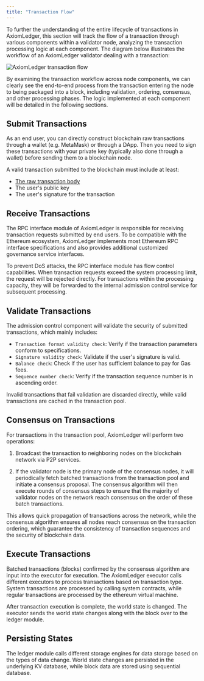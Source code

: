 ```yaml
---
title: "Transaction Flow"
---
```


To further the understanding of the entire lifecycle of transactions in AxiomLedger, this section will track the flow of a transaction through various components within a validator node, analyzing the
 transaction processing logic at each component. The diagram below illustrates the workflow of an AxiomLedger validator dealing with a transaction:


![AxiomLedger transaction flow](/en/images/system-design/axiomledger-tx-flow.png)

By examining the transaction workflow across node components, we can clearly see the end-to-end process 
from the transaction entering the node to being packaged into a block, including validation, ordering, 
consensus, and other processing phases. The logic implemented at each component will be detailed in the following sections.


## Submit Transactions

As an end user, you can directly construct blockchain raw transactions through a wallet (e.g. MetaMask) 
or through a DApp. Then you need to sign these transactions with your private key (typically also done through a wallet) before sending them 
to a blockchain node. 

A valid transaction submitted to the blockchain must include at least:

* [The raw transaction body](/en/documentation/core-concepts/transactions)
* The user's public key 
* The user's signature for the transaction

## Receive Transactions

The RPC interface module of AxiomLedger is responsible for receiving transaction requests submitted by
 end users. To be compatible with the Ethereum ecosystem, AxiomLedger implements most Ethereum RPC interface 
 specifications and also provides additional customized governance service interfaces.

To prevent DoS attacks, the RPC interface module has flow control capabilities. When transaction requests 
exceed the system processing limit, the request will be rejected directly. For transactions within the 
processing capacity, they will be forwarded to the internal admission control service for subsequent processing.



## Validate Transactions

The admission control component will validate the security of submitted transactions, which mainly includes:

- `Transaction format validity check`: Verify if the transaction parameters conform to specifications.
- `Signature validity check`: Validate if the user's signature is valid.
- `Balance check`: Check if the user has sufficient balance to pay for Gas fees. 
- `Sequence number check`: Verify if the transaction sequence number is in ascending order.

Invalid transactions that fail validation are discarded directly, while valid transactions are cached in the transaction pool.


## Consensus on Transactions

For transactions in the transaction pool, AxiomLedger will perform two operations:

1. Broadcast the transaction to neighboring nodes on the blockchain network via P2P services. 

2. If the validator node is the primary node of the consensus nodes, it will periodically fetch batched transactions from the transaction pool and initiate a consensus proposal.
The consensus algorithm will then execute rounds of consensus steps to ensure that the majority of validator nodes on the network reach consensus on the order of these batch transactions.

This allows quick propagation of transactions across the network, while the consensus algorithm ensures 
all nodes reach consensus on the transaction ordering, which guarantee the consistency of transaction sequences 
and the security of blockchain data.

## Execute Transactions

Batched transactions (blocks) confirmed by the consensus algorithm are input into the executor for execution. 
The AxiomLedger executor calls different executors to process transactions based on transaction type. System 
transactions are processed by calling system contracts, while regular transactions are processed by the ethereum
virtual machine. 

After transaction execution is complete, the world state is changed. The executor sends the world state changes 
along with the block over to the ledger module.


## Persisting States

The ledger module calls different storage engines for data storage based on the types of data change.
World state changes are persisted in the underlying KV database, while block data are stored using sequential database. 